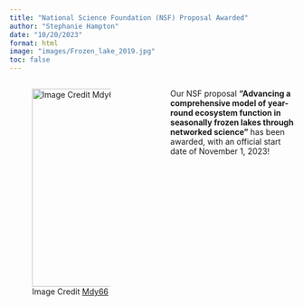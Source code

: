 ```yaml
---
title: "National Science Foundation (NSF) Proposal Awarded"
author: "Stephanie Hampton"
date: "10/20/2023"
format: html
image: "images/Frozen_lake_2019.jpg"
toc: false
---
```


::: columns
::: {.column width="47.5%"}
![Image Credit [Mdy66](https://commons.wikimedia.org/wiki/File:Frozen_lake_2019.jpg#filelinks)](images/Frozen_lake_2019.jpg){width="350px"}
:::

::: {.column width="5%"}

:::
::: {.column width="47.5%"}
Our NSF proposal **“Advancing a comprehensive model of year-round ecosystem function in seasonally frozen lakes through networked science”** has been awarded, with an official start date of November 1, 2023!
:::
:::
